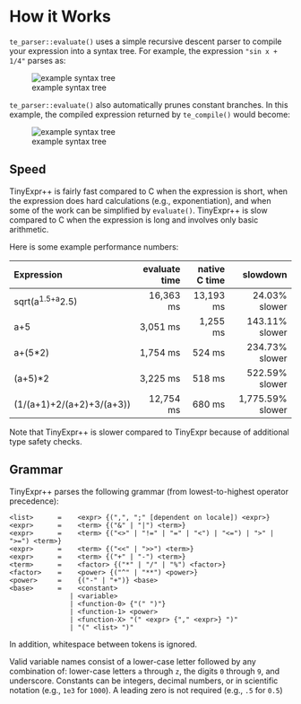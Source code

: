# How it Works

`te_parser::evaluate()` uses a simple recursive descent parser to compile your
expression into a syntax tree. For example, the expression `"sin x + 1/4"`
parses as:

![example syntax tree](e1.png)

`te_parser::evaluate()` also automatically prunes constant branches. In this example,
the compiled expression returned by `te_compile()` would become:

![example syntax tree](e2.png)

## Speed

TinyExpr++ is fairly fast compared to C when the expression is short, when the
expression does hard calculations (e.g., exponentiation), and when some of the
work can be simplified by `evaluate()`. TinyExpr++ is slow compared to C when the
expression is long and involves only basic arithmetic.

Here is some example performance numbers:

| Expression | evaluate time | native C time | slowdown  |
| :------------- |-------------:| -----:|----:|
| sqrt(a^1.5+a^2.5) | 16,363 ms | 13,193 ms | 24.03% slower |
| a+5 | 3,051 ms | 1,255 ms | 143.11% slower |
| a+(5*2) | 1,754 ms | 524 ms | 234.73% slower |
| (a+5)*2 | 3,225 ms | 518 ms | 522.59% slower |
| (1/(a+1)+2/(a+2)+3/(a+3)) | 12,754 ms | 680 ms | 1,775.59%  slower |

Note that TinyExpr++ is slower compared to TinyExpr because of additional type safety checks.

## Grammar

TinyExpr++ parses the following grammar (from lowest-to-highest operator precedence):

    <list>      =    <expr> {(",", ";" [dependent on locale]) <expr>}
    <expr>      =    <term> {("&" | "|") <term>}
    <expr>      =    <term> {("<>" | "!=" | "=" | "<") | "<=") | ">" | ">=") <term>}
    <expr>      =    <term> {("<<" | ">>") <term>}
    <expr>      =    <term> {("+" | "-") <term>}
    <term>      =    <factor> {("*" | "/" | "%") <factor>}
    <factor>    =    <power> {("^" | "**") <power>}
    <power>     =    {("-" | "+")} <base>
    <base>      =    <constant>
                   | <variable>
                   | <function-0> {"(" ")"}
                   | <function-1> <power>
                   | <function-X> "(" <expr> {"," <expr>} ")"
                   | "(" <list> ")"

In addition, whitespace between tokens is ignored.

Valid variable names consist of a lower-case letter followed by any combination
of: lower-case letters `a` through `z`, the digits `0` through `9`, and
underscore. Constants can be integers, decimal numbers, or in scientific
notation (e.g., `1e3` for `1000`). A leading zero is not required (e.g., `.5`
for `0.5`)